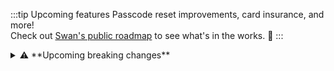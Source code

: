 :::tip Upcoming features
Passcode reset improvements, card insurance, and more!<br />
Check out [Swan's public roadmap](https://swanio.notion.site/Swan-Public-Roadmap-385e4b2e91b3409786a6c8e885654a22) to see what's in the works. :rocket:
:::

<details>
  <summary>⚠️ **Upcoming breaking changes**</summary>

  <div>

💶 On **August 1st**, we're removing the `merchantPayment` field in the `InitiateCheckMerchantPaymentSuccessPayload`, use [`checkMerchantPayment`](/topics/merchants/online/checks/guide-initiate) instead. We're also deprecating `merchantPayment`.

🪪 Starting **August 7th,** we'll [recommend](/topics/users/identifications/#processes-recommendations) `QES` as the identification method for German accounts, replacing the current `Expert` level. If you use `Auto`, no action is needed. This change will apply automatically.

🛑 Starting **August 18th**, the `initiateCheckMerchantPayment` mutation will return a new rejection: `MerchantPaymentAlreadyExistsRejection`. This occurs when **you try to create a merchant payment** and the **CMC7 value** is already used by an existing payment that hasn't been `Rejected` or `Canceled`. If the existing payment with the same CMC7 *was* `Rejected` or `Canceled`, your mutation will still succeed.

💳 Starting **August 21st**, refund transactions will be linked to the `paymentId` of their original debit authorization when referenced by merchants. This change affects you only if you expect debit clearing transactions on a debit authorization.

📄 Starting **August 28th**, we'll start using these new, already available enum variables: `USPersonStatusDeclaration` and `ProofOfBusinessActivity` for [SupportingDocumentPurpose](https://api-reference.swan.io/objects/supporting-document-purpose/), and `W9`, `W8`, and `CertificateOfLossOfNationality` for [SupportingDocumentType](https://api-reference.swan.io/enums/supporting-document-type/).

📖 Starting **October 9th**, the new **[Verification of Payee](https://docs.swan.io/topics/payments/credit-transfers/sepa/verification-of-payee/)** regulation takes effect.

👥 Starting **December 31st**, the `bookedBalanceAfter` field will be removed from the transaction query. Please use the `balanceAfter.amount` on `BookedTransactionStatusInfo`.

  </div>
</details>

<br/>